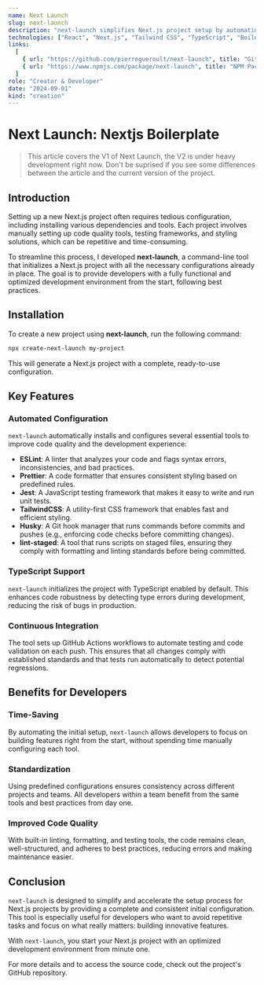 ```yaml
---
name: Next Launch
slug: next-launch
description: "next-launch simplifies Next.js project setup by automating essential configurations. It includes TypeScript, ESLint, Prettier, Jest, TailwindCSS, and CI/CD workflows, allowing developers to focus on building features instead of configuring tools."
technologies: ["React", "Next.js", "Tailwind CSS", "TypeScript", "Boilerplate", "CLI"]
links:
  [
    { url: "https://github.com/pierregueroult/next-launch", title: "Github Repository of next-launch" },
    { url: "https://www.npmjs.com/package/next-launch", title: "NPM Package of next-launch" },
  ]
role: "Creator & Developer"
date: "2024-09-01"
kind: "creation"
---
```


# Next Launch: Nextjs Boilerplate

<NoTranslation />

> This article covers the V1 of Next Launch, the V2 is under heavy development right now. Don't be suprised if you see some differences between the article and the current version of the project.

## Introduction

Setting up a new Next.js project often requires tedious configuration, including installing various dependencies and tools. Each project involves manually setting up code quality tools, testing frameworks, and styling solutions, which can be repetitive and time-consuming.

To streamline this process, I developed **next-launch**, a command-line tool that initializes a Next.js project with all the necessary configurations already in place. The goal is to provide developers with a fully functional and optimized development environment from the start, following best practices.

## Installation

To create a new project using **next-launch**, run the following command:

```sh
npx create-next-launch my-project
```

This will generate a Next.js project with a complete, ready-to-use configuration.

## Key Features

### Automated Configuration

`next-launch` automatically installs and configures several essential tools to improve code quality and the development experience:

- **ESLint**: A linter that analyzes your code and flags syntax errors, inconsistencies, and bad practices.
- **Prettier**: A code formatter that ensures consistent styling based on predefined rules.
- **Jest**: A JavaScript testing framework that makes it easy to write and run unit tests.
- **TailwindCSS**: A utility-first CSS framework that enables fast and efficient styling.
- **Husky**: A Git hook manager that runs commands before commits and pushes (e.g., enforcing code checks before committing changes).
- **lint-staged**: A tool that runs scripts on staged files, ensuring they comply with formatting and linting standards before being committed.

### TypeScript Support

`next-launch` initializes the project with TypeScript enabled by default. This enhances code robustness by detecting type errors during development, reducing the risk of bugs in production.

### Continuous Integration

The tool sets up GitHub Actions workflows to automate testing and code validation on each push. This ensures that all changes comply with established standards and that tests run automatically to detect potential regressions.

## Benefits for Developers

### Time-Saving

By automating the initial setup, `next-launch` allows developers to focus on building features right from the start, without spending time manually configuring each tool.

### Standardization

Using predefined configurations ensures consistency across different projects and teams. All developers within a team benefit from the same tools and best practices from day one.

### Improved Code Quality

With built-in linting, formatting, and testing tools, the code remains clean, well-structured, and adheres to best practices, reducing errors and making maintenance easier.

## Conclusion

`next-launch` is designed to simplify and accelerate the setup process for Next.js projects by providing a complete and consistent initial configuration. This tool is especially useful for developers who want to avoid repetitive tasks and focus on what really matters: building innovative features.

With `next-launch`, you start your Next.js project with an optimized development environment from minute one.

For more details and to access the source code, check out the project's GitHub repository.

